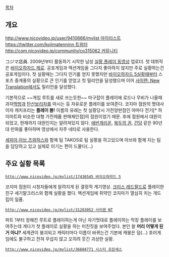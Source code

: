 [[목차]]

== 개요 ==

[[http://www.nicovideo.jp/user/9410666/mylist 마이리스트]]
[[https://twitter.com/kojimatenninn 트위터]]
[[http://com.nicovideo.jp/community/co315062 커뮤니티]]

コジマ店員. 2009년부터 활동하기 시작한 남성 [[실황 플레이 동영상]] 업로더. 첫 데뷔작은 [[바이오하자드 제로]]. 공포게임과 액션게임을 그다지 좋아하지 않지만 주로 실황하는건 공포게임이다. 첫 실황때는 그다지 인기를 얻지 못했지만 [[바이오하자드 5]]실황때부터 스포츠 중계풍의 실황으로 큰 인기를 얻었고 첫 밀리언을 달성했으며 이어 [[사이렌: New Translation]]에서도 밀리언을 달성했다.

기본적으로 ~~게임 루트를 새로 쓰는듯한~~ 마구잡이 플레이에 로드나 무비가 나올때 과자[[먹방]]과 [[맥주|탄산보리차]]를 마시는 등 자유로운 플레이를 보여준다. 코지마 점원의 명대사이자 캐치프리는 '''플레이 볼!''' 이름의 유래는 첫 실황당시 가전양판점인 야마다 전기[* 하이마트와 비슷한 대형 가전제품 판매체인점]의 점원이었기 때문. 후에 점원에서 대원이 되었고, 현재까지 대원인지는 알려져있지 않다. [[에반게리온]], [[북두의 권]], [[건담]] 같은 90년대 만화를 좋아하며 영상에서 자주 네타로 사용한다.

[[세피아]],[[아브]],[[츠와하스]]와 함께 팀 TAKOS로 팀 실황을 하고있으며 아브와 함께 지는 팀을 담당하고 있고 실제로 이기는 편이 드물다(...)

== 주요 실황 목록 ==

 [[http://www.nicovideo.jp/mylist/17436545 바이오하자드 5]] 
코지마 점원이 시청자들에게 알려지게 된 결정적 계기영상. [[크리스 레드필드]]로 플레이한 친구 세기말크리스와 함께 실황을 했다. 액션게임에 쥐약인 코지마가 열심히 치는 개드립이 일품.

 [[http://www.nicovideo.jp/mylist/31283052 사이렌 NT]]
파트 1부터 정해진 루트로 플레이하는게 아닌 자기멋대로 플레이하는 막장 플레이를 보여주는데 게다가 첫 플레이로 실황을 하는 미친짓을 보여주었다. 본인 왈 '''머리 어떻게 된거 아냐?''' 세계관이 붕괴되고 캐릭터마다 이름이 바뀌는건 기본에 캐붕은 덤(...) 호러게임에도 불구하고 전혀 무섭지 않고 오히려 웃긴 괴상한 실황.

 [[http://www.nicovideo.jp/mylist/36604771 시스터 프린세스]]
